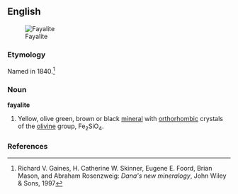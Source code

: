 ==English==
[[Image:Fayalite.jpg|thumb|Fayalite]]

===Etymology===

Named in 1840.<ref>Richard V. Gaines, H. Catherine W. Skinner, Eugene E. Foord, Brian Mason, and Abraham Rosenzweig: ''Dana's new mineralogy'', John Wiley & Sons, 1997</ref>

===Noun===
'''fayalite'''

#{{mineralogy}} Yellow, olive green, brown or black [[mineral]] with [[orthorhombic]] crystals of the [[olivine]] group, Fe<sub>2</sub>SiO<sub>4</sub>.

===References===
<references/>